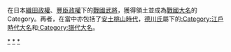 {{Catnav|頁面分類|人物|各國人物|日本人|日本氏族}}
{{Catnav|頁面分類|...|姓氏|日本氏族|日本戰國武將}}
{{Catnav|頁面分類|...|姓氏|日本氏族|日本戰國大名}}
{{Catnav|頁面分類|...|系譜學|姓氏|日本氏族}}
{{Catnav|頁面分類|...|日本氏族|日本戰國武將|日本戰國大名}}
{{Catnav|頁面分類|...|家族|日本氏族|日本戰國武將}}
{{Catnav|頁面分類|...|家族|日本氏族|日本戰國大名}}
{{Catnav|頁面分類|...|家世與傳承|家族|日本氏族}}

在日本[[織田政權|織田政權]]、[[豐臣政權|豐臣政權]]下的[[戰國武將|戰國武將]]，獲得領土並成為[[戰國大名|戰國大名]]的Category。再者，在當中亦包括了[[安土桃山時代|安土桃山時代]]，[[德川氏|德川氏]]屬下的[[:Category:江戶時代大名|:Category:江戶時代大名]]和[[:Category:譜代大名|:Category:譜代大名]]。

[[Category:室町和安土桃山時代武士|*]]
[[Category:戰國武將|*]]
[[Category:安土桃山時代人物|*]]